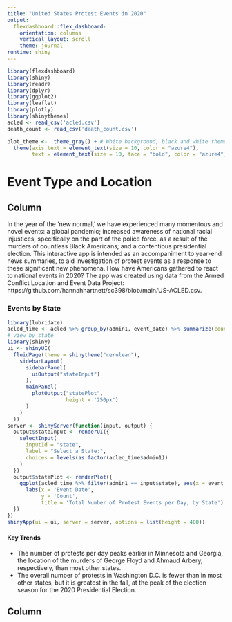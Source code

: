 ```yaml
---
title: "United States Protest Events in 2020"
output: 
  flexdashboard::flex_dashboard:
    orientation: columns
    vertical_layout: scroll
    theme: journal
runtime: shiny
---
```


<style type="text/css">

.chart-title {  /* chart_title  */
   font-size: 30px;
   font-family: Palatino;

</style>

```r
library(flexdashboard)
library(shiny)
library(readr)
library(dplyr)
library(ggplot2)
library(leaflet)
library(plotly)
library(shinythemes)
acled <- read_csv('acled.csv')
death_count <- read_csv('death_count.csv')

plot_theme <-  theme_gray() + # White background, black and white theme
  theme(axis.text = element_text(size = 10, color = "azure4"),
        text = element_text(size = 10, face = "bold", color = "azure4", family = 'Palatino'))
```




Event Type and Location
================================

Column {data-width=350}
-----------------------------------------------------------------------

In the year of the 'new normal,' we have experienced many momentous and novel events: a global pandemic; increased awareness of national racial injustices, specifically on the part of the police force, as a result of the murders of countless Black Americans; and a contentious presidential election. This interactive app is intended as an accompaniment to year-end news summaries, to aid investigation of protest events as a response to these significant new phenomena. How have Americans gathered to react to national events in 2020? The app was created using data from the Armed Conflict Location and Event Data Project: https://github.com/hannahhartnett/sc398/blob/main/US-ACLED.csv. 

### Events by State

```r
library(lubridate)
acled_time <- acled %>% group_by(admin1, event_date) %>% summarize(count = n())
# view by state
library(shiny)
ui <- shinyUI(
  fluidPage(theme = shinytheme("cerulean"),
    sidebarLayout(
      sidebarPanel(
        uiOutput("stateInput")
      ),
      mainPanel(
        plotOutput("statePlot", 
                   height = '250px')
      )
    )
  ))
server <- shinyServer(function(input, output) {
  output$stateInput <- renderUI({
    selectInput(
      inputId = "state",
      label = "Select a State:",
      choices = levels(as.factor(acled_time$admin1))
    )
  })
  output$statePlot <- renderPlot({
    ggplot(acled_time %>% filter(admin1 == input$state), aes(x = event_date, y = count)) + geom_line() +
      labs(x = 'Event Date',
           y = 'Count', 
           title = 'Total Number of Protest Events per Day, by State') +plot_theme
  })
})
shinyApp(ui = ui, server = server, options = list(height = 400))
```


#### Key Trends
- The number of protests per day peaks earlier in Minnesota and Georgia, the location of the murders of George Floyd and Ahmaud Arbery, respectively, than most other states. 
- The overall number of protests in Washington D.C. is fewer than in most other states, but it is greatest in the fall, at the peak of the election season for the 2020 Presidential Election.


Column {data-width=650, style="height:200pc;"}
-----------------------------------------------------------------------

### Event Locations

```r
shinyApp(

  ui = fluidPage(theme = shinytheme("cerulean"),
                 titlePanel("Protest Events During 2020"),
                 sidebarLayout(
                   sidebarPanel(
                   selectInput("event", h3("Select an Event Type:"), 
                       choices = levels(as.factor(acled$event_type)), selected = "Protests"),
                   sliderInput("slider", "Dates:",
                               min = as.Date("2020-01-01","%Y-%m-%d"),
                               max = as.Date("2020-12-31","%Y-%m-%d"),
                               value = c(as.Date("2020-04-01"), as.Date("2020-04-30")),
                               timeFormat = "%Y-%m-%d")

                 ),
                 mainPanel(plotlyOutput("sub_eventPlot",
                                        height = '250px'),
                 leafletOutput("event_map")))
  ),

  server = function(input, output) {
    output$event_map <- renderLeaflet({
      leaflet(acled %>% filter(event_date <= input$slider[2] & event_date >= input$slider[1] & event_type == input$event)) %>%
        setView(lng = -114.948, lat = 44.212, zoom = 3) %>%
        addTiles() %>%
        addCircles(lng = ~longitude, lat = ~latitude, label = ~lapply(lab, htmltools::HTML), popup = ~notes)
      })

      output$sub_eventPlot <- renderPlotly({
        ggplotly(ggplot(acled %>% filter(event_type == input$event), aes(x = sub_event_type)) + geom_bar() +
                   scale_fill_manual(values =c('blue')) +
                   labs(x = 'Sub Event Type',
                        y = 'Count',
                        title = 'Count of Sub-Event Type'),
                 tooltip = 'y')})
    },

    options = list(height = 1000)
    )
```

This map displays all protest events that occurred in the United States over the course of 2020. Each point represents one day on which the event occurred. Hovering over a point shows the date, type of event, and location, and clicking on a point displays notes about what took place. The slider changes the timeframe that the plot displays, and choosing the Sub-Event Type in the plot to the right will also filter this map accordingly.

There were a wide variety of different protest events in the US in 2020; the vast majority were peaceful protests, but we also see a large number of protests with intervention and violent demonstrations.


Event Actors
================================


Column {data-width=650, style="height:1000pc;"}
-----------------------------------------------------------------------

### Actor Overall Event Chart
```r
actorList <- unique(acled$assoc_actor_label1)
ui <- shinyUI(
  fluidPage(
    titlePanel("Actor Groups"),
    sidebarLayout(
      sidebarPanel(
         checkboxGroupInput("actor", "Choose Actors", choices = actorList, selected = c("AltRight", "Democrats", "Leftist", "Progressive", "Republicans"))
      ),
      mainPanel(
        plotOutput("actorPlot", 
                   height = '450px')
      )
    )
  ))
server <- shinyServer(function(input, output) {
  # output$actorInput <- renderUI({
  #   selectInput(
  #     inputId = "actor",
  #     label = "Select an Actor:",
  #     choices = levels(as.factor(acled$assoc_actor_label1))
  #   )
  # })
  output$actorPlot <- renderPlot({
    ggplot(acled %>% filter(assoc_actor_label1 == c(input$actor)), aes(x = assoc_actor_label1, fill = assoc_actor_label1)) + geom_bar() +
      theme(legend.title = element_text(size = 14),
  legend.text = element_text(size = 10)) +
      labs(x = 'Actor Groups',
           y = 'Count', 
           fill = 'Actor Groups',
           title = 'Total Number of Events Participated in by Actor Groups') + plot_theme
  })
})
shinyApp(ui = ui, server = server, options = list(height = 725))
```

### Actor and Sub Event Type Charts
```r


ui <- shinyUI(
  fluidPage(theme = shinytheme("cerulean"),
    titlePanel("Actors and Event Types"),
    sidebarLayout(
      sidebarPanel(
        uiOutput("actorInput2")
      ),
      mainPanel(
        plotlyOutput("actorPlot2", 
                   height = '350px')
      )
    )
  ))

server <- shinyServer(function(input, output) {

  output$actorInput2 <- renderUI({
    selectInput(
      inputId = "actor2",
      label = "Select Actors:",
      choices = levels(as.factor(acled$assoc_actor_label1))
    )
  })

  output$actorPlot2 <- renderPlotly({
    p3 <- ggplot(acled %>% filter(assoc_actor_label1 == input$actor2), 
      aes(x = sub_event_type))+
      plot_theme+
      geom_bar() +
      labs(x = 'Sub Event Type',
           y = 'Count', 
           title = 'Count of Sub-Event Types by Actors') +
      theme(axis.text.x = element_text(angle = 35, hjust = 1, vjust = 0.5))
      
    ggplotly(p3, tooltip = "y")
    
  })
  })


shinyApp(ui = ui, server = server, options = list(height = 425))
```

#### Key Trends
  - Black Lives Matter and other groups protesting for the end of racist institutions, policies, etc. were by far the most active group in 2020
  - Many other groups were also active; this shows great potential for a study to be done comparing actor activity over time
  
#### Information About Data
  Actor groups are categorized by affliation. So, BLM protestors, African American designated groups, the ACLU, and NAACP are all incorporated under the tag "BLM-Related". Migrant Rights includes ABOLISH ICE protestors, DREAMers, Refugees, La Resistancia, and other migrant identified groups. Similarly, politically affiliated groups included Republican identified groups and Democrat identified groups. We also categorized a few other politically based groups such as Progressive organizations like the MoveOn movement, the Indivisible Movement, the Sunrise Movement and Democratic Socialists for America as well as more leftist operating groups such as Communists, Socialists, ANTIFA and other anti-fascist identified groups. Similarly, groups such as the Boogaloo Boys, Proud Boys, Tea Party, White Nationalists, QAnon, and Patriot Party groups were all lumped together under the tag AltRight. The remaining tags were all generated by the keywords implied in their names, with those that remained grouped together as "Other".



Fatalities
================================


Column {data-width=650, style="height:1000pc;"}
-----------------------------------------------------------------------

### Fatalities by Actor

```r
tab1 <- select(acled, groups, fatality)
death_table <- tab1 %>% 
  group_by(groups) %>%
  count(fatality)
plotType <- function(input) {
  switch(input,
         Count = "stack",
         Proportional = "fill")
}
ui <- shinyUI(
  fluidPage(theme = shinytheme("cerulean"),
    titlePanel("Group"),
    sidebarLayout(
      sidebarPanel(
        sliderInput("min_n", label = "Minimum Number of Incidents by Group",
                  min = 0, max = 20, value = 20, step = 2),
        radioButtons("pType", "Choose plot type:",
                 list("Count", "Proportional"))
      ),
      mainPanel(
        plotOutput("incident_plot")
      )
    )
  ))
  
  
server <- shinyServer(function(input, output) {
  output$incident_plot <- renderPlot({
    colorset = c('Other'='#e6194B','Police'='#ffe119','Police and Other'='#469990',
                 'Police and Sole Perpetrator'='#4363d8','Protesters'='#800000',
                 'Protesters and Other'='#911eb4','Protesters and Police'='#42d4f4',
                 'Protesters and Rioters'='#bfef45','Protesters and Sole Perpetrator'='#fabed4',
                 'Rioters'='#3cb44b','Rioters and Other'='#dcbeff','Rioters and Police'='#aaffc3',
                 'Rioters and Sole Perpetrator'='#f58231','Sole Perpetrator'='#808000',
                 'Sole Perpetrator and Other'='#000075')
    ggplot(death_table %>% filter(n>input$min_n), aes(x=fatality, y=n, fill=groups))+
      geom_bar(position = plotType(input$pType), stat = "identity")+
      scale_fill_manual(values=colorset)+
      labs(x = "Fatality?", y = "Number of Incidents", fill = "Groups Involved") + plot_theme
  })
})
shinyApp(ui, server, options = list(height = 725))
```

#### Key Trends
- Incidents with no fatalities vastly outnumber incidents with fatalities, as can be seen by the count figure.
- The vast majority of non-fatality incidents involve only protestors, while the vast majority of incidents with a fatality involved Police officers.

Column {data-width=400, style="height:35pc;"}
-----------------------------------------------------------------------

### Total Fatalities


```r
shinyApp(
  
  ui = fluidPage(theme = shinytheme("cerulean"),
    plotlyOutput("page2chartB")
  ),
  
  
  
  server = function(input, output) {
    
    output$page2chartB <- renderPlotly({
deaths_by_month <- 
  ggplot(death_count, aes(x = yearmon, y = n)) + geom_col() + plot_theme+
  labs(x = "Month", y = "Number of Deaths", title = "Number of Total Deaths by Month") + 
  theme(axis.text.x = element_text(angle = 45, hjust = 1, vjust = 0.5))
deaths_by_month <- deaths_by_month + aes(text = paste0("</br> Number of Incidents with Fatalities: ", n,
                                                      "</br> Percent of Total Incidents: ", 
                                                      paste(round(PctTot,2),"%")))
ggplotly(deaths_by_month, tooltip = "text")
    })
  }
)
```

#### Key Trends
- Incidents involving a fatality peaked in the summer of 2020 with June being the month with the most fatalities.
- Incidents involving a fatality make up a small proportion of total incidents by month.

Black Lives Matter Protests
================================


Column {data-width=650, style="height:200pc;"}
-----------------------------------------------------------------------

### Black Lives Matter Protests

```r
shinyApp(
  
  ui = fluidPage(theme = shinytheme("cerulean"),
    titlePanel("Growth of Black Lives Matter Movement"),
    sidebarLayout(
      sidebarPanel(
      radioButtons("time", label = "Time Frame:",
                   choices = c("Before George Floyd's Death" = "Before George Floyd's Death",
                               "Week After George Floyd's Death" = "Week After George Floyd's Death",
                               "June" = "June",
                               "July" = "July",
                               "August" = "August",
                               "September" = "September",
                               "October" = "October",
                               "November" = "November",
                               "December" = "December"))
      
    ),
    mainPanel(leafletOutput("event_map"))
  )),
  
  
  
  server = function(input, output) {
    
    output$event_map <- renderLeaflet({

if (input$time == "Before George Floyd's Death") {
  min_date = "2020-01-01"
  max_date = "2020-05-24"
} else if (input$time == "Week After George Floyd's Death") {
  min_date = "2020-05-25"
  max_date = "2020-05-31"
} else if (input$time == "June") {
  min_date = "2020-06-01"
  max_date = "2020-06-30"
} else if (input$time == "July") {
  min_date = "2020-07-01"
  max_date = "2020-07-31"
} else if (input$time == "August") {
  min_date = "2020-08-01"
  max_date = "2020-08-31"
} else if (input$time == "September") {
  min_date = "2020-09-01"
  max_date = "2020-09-30"
} else if (input$time == "October") {
  min_date = "2020-10-01"
  max_date = "2020-10-31"
} else if (input$time == "November") {
  min_date = "2020-11-01"
  max_date = "2020-11-30"
} else if (input$time == "December") {
  min_date = "2020-12-01"
  max_date = "2020-12-31"
}
      
      leaflet(acled %>% filter(grepl("BLM", assoc_actor_1)) %>% filter(event_date <= max_date & event_date >= min_date)) %>%
  addTiles() %>%
  addCircles(lng = ~longitude, lat = ~latitude, label = ~lapply(lab, htmltools::HTML), popup = ~notes)
      
      
    })
  },
  
  options = list(height = 500)
)
```

This map has many of the same dynamic options as our opening map, with the exeption that the timeframe is pre-selected. The Black Lives Matter Movement has grown tremendously in the United States over the course of 2020. Based on the timeframes, changes in frequency of protests associated with BLM are easily visible. After George Floyd's death, the number of BLM protests sees a dramatic spike and this continues into June. As time wears on for the rest of the year, the amount of protests gradually drops, but the protest events are still much more frequent than in the first five months of 2020. The protests associated with George Floyd's death raised awarness and allowed more people to join the cause and protest against other instances of violence against black lives. In the later months of 2020 not all points are directly reference George Floyd in the notes, and instead focus on other American citizens and their stories.

